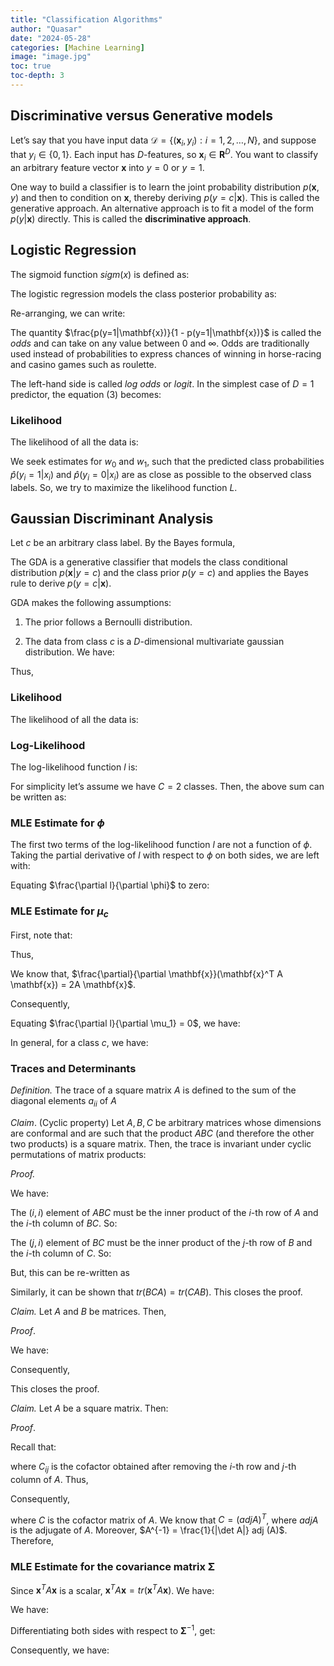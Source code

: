 ```yaml
---
title: "Classification Algorithms"
author: "Quasar"
date: "2024-05-28"
categories: [Machine Learning]      
image: "image.jpg"
toc: true
toc-depth: 3
---
```


## Discriminative versus Generative models

Let's say that you have input data $\mathcal{D}=\{(\mathbf{x}_i,y_i): i=1,2,\ldots,N\}$, and suppose that $y_i \in \{0,1\}$. Each input has $D$-features, so $\mathbf{x}_i \in \mathbf{R}^D$. You want to classify an arbitrary feature vector $\mathbf{x}$ into $y=0$ or $y=1$.

One way to build a classifier is to learn the joint probability distribution $p(\mathbf{x},y)$ and then to condition on $\mathbf{x}$, thereby deriving $p(y=c|\mathbf{x})$. This is called the generative approach. An alternative approach is to fit a model of the form $p(y|\mathbf{x})$ directly. This is called the **discriminative approach**. 

## Logistic Regression

The sigmoid function $sigm(x)$ is defined as:

\begin{align*}
sigm(x) = \frac{e^x}{1+e^x} \tag{1}
\end{align*}

The logistic regression models the class posterior probability as:

\begin{align*}
p(y=1|\mathbf{x}) =sigm(\mathbf{w}^T \mathbf{x}) = \frac{e^{\mathbf{w}^T \mathbf{x}}}{1 + e^{\mathbf{w}^T \mathbf{x}}} \tag{2}
\end{align*}

Re-arranging, we can write:

\begin{align*}
\frac{p(y=1|\mathbf{x})}{1 - p(y=1|\mathbf{x})} &= e^{\mathbf{w}^T \mathbf{x}}\\
\log \left(\frac{p(y=1|\mathbf{x})}{1 - p(y=1|\mathbf{x})}\right) &= \mathbf{w}^T \mathbf{x} \tag{3}
\end{align*}

The quantity $\frac{p(y=1|\mathbf{x})}{1 - p(y=1|\mathbf{x})}$ is called the *odds* and can take on any value between $0$ and $\infty$. Odds are traditionally used instead of probabilities to express chances of winning in horse-racing and casino games such as roulette. 

The left-hand side is called *log odds* or *logit*. In the simplest case of $D=1$ predictor, the equation (3) becomes:

\begin{align*}
\log \left(\frac{p(y_i = 1|x_i,\mathbf{w})}{1 - p(y_i = 1|x_i,\mathbf{w})}\right) &= w_0 + w_1 x_i \tag{4}
\end{align*}

### Likelihood

The likelihood of all the data is:

\begin{align*}
L(w_0,w_1) &= \prod_{i=1}^{N} p(y_i|\mathbf{x}_i) \\
&= \prod_{i=1}^{N} p(y_i=1|\mathbf{x}_i)^{I(y_i=1)} p(y_i=0|\mathbf{x}_i)^{I(y_i=0)} \\
&= \prod_{i=1}^{N} p(y_i=1|\mathbf{x}_i)^{I(y_i=1)} \cdot [1 - p(y_i=1|\mathbf{x}_i)]^{I(y_i=0)} \tag{5}
\end{align*}

We seek estimates for $w_0$ and $w_1$, such that the predicted class probabilities $\hat{p}(y_i = 1|x_i)$ and $\hat{p}(y_i = 0|x_i)$ are as close as possible to the observed class labels. So, we try to maximize the likelihood function $L$. 

## Gaussian Discriminant Analysis

Let $c$ be an arbitrary class label. By the Bayes formula,

\begin{align*}
p(y=c|\mathbf{x}) &= \frac{p(\mathbf{x},y=c)}{p(\mathbf{x})} \\
&= \frac{p(\mathbf{x}|y=c) \cdot p(y=c)}{\sum_{c=1}^{C} p(\mathbf{x}|y=c) \cdot p(y=c)} \tag{6}
\end{align*}

The GDA is a generative classifier that models the class conditional distribution $p(\mathbf{x}|y=c)$ and the class prior $p(y=c)$ and applies the Bayes rule to derive $p(y=c|\mathbf{x})$. 

GDA makes the following assumptions:

(1) The prior follows a Bernoulli distribution.

\begin{align*}
p(y=y_i) = \phi^{y_i} (1 - \phi)^{(1-y_i)}
\end{align*}

(2) The data from class $c$ is a $D$-dimensional multivariate gaussian distribution. We have:

\begin{align*}
p(\mathbf{x}|y=c) = \mathcal{N}(\mathbf{\mu}_c,\mathbf{\Sigma}) \tag{8}
\end{align*}

Thus,

\begin{align*}
p(\mathbf{x}|y=c) &= \frac{1}{(2\pi)^{D/2} |\det \mathbf{\Sigma}|^{1/2}} \exp \left[-\frac{1}{2}(\mathbf{x} - \mathbf{\mu}_c)^T \mathbf{\Sigma}^{-1}(\mathbf{x} - \mathbf{\mu}_c) \right] \tag{9}
\end{align*}

### Likelihood

The likelihood of all the data is:

\begin{align*}
L(\phi,\mathbf{\mu}_1,\ldots,\mathbf{\mu}_C,\mathbf{\Sigma}) &= \prod_{i=1}^{N} p(\mathbf{x}_i,y_i)\\
&=\prod_{i=1}^{N} p(\mathbf{x}_i|y_i)\cdot p(y=y_i) \tag{10}
\end{align*}

### Log-Likelihood

The log-likelihood function $l$ is:

\begin{align*}
l(\phi,\mathbf{\mu}_1,\ldots,\mathbf{\mu}_C,\mathbf{\Sigma}) = \log L &= \sum_{i=1}^{N} \log p(\mathbf{x}_i|y_i) + \sum_{i=1}^{N} \log p(y=y_i) \tag{11}
\end{align*}

For simplicity let's assume we have $C=2$ classes. Then, the above sum can be written as:

\begin{align*}
l(\phi,\mathbf{\mu}_0,\mathbf{\mu}_1,\mathbf{\Sigma}) &= \sum_{i=1}^{N} I(y_i=1)\log p(\mathbf{x}_i|y=1) + \sum_{i=1}^{N} I(y_i = 0)\log p(\mathbf{x}_i|y=0) \\ &+ \sum_{i=1}^{N} I(y_i=1) \log p(y=y_i) + \sum_{i=1}^{N} I(y_i=0) \log p(y=y_i) \tag{12}
\end{align*}

### MLE Estimate for $\phi$

The first two terms of the log-likelihood function $l$ are not a function of $\phi$. Taking the partial derivative of $l$ with respect to $\phi$ on both sides, we are left with:

\begin{align*}
\frac{\partial l}{\partial \phi} &= \frac{\partial}{\partial \phi}\left[\sum_{i=1}^{N}I(y_i = 1) y_i\log \phi + \sum_{i=1}^{N} I(y_i=0)(1-y_i)\log(1-\phi)\right]\\
&= \sum_{i=1}^{N} I(y_i = 1) \frac{y_i}{\phi} + \sum_{i=1}^{N} I(y_i=0) (1-y_i)\frac{-1}{1-\phi}\\
&= \sum_{i=1}^{N} I(y_i = 1) \frac{1}{\phi} - \sum_{i=1}^{N} I(y_i=0) \frac{1}{1-\phi} \tag{13}
\end{align*}

Equating $\frac{\partial l}{\partial \phi}$ to zero:

\begin{align*}
\sum_{i=1}^{N} I(y_i = 1) \frac{1}{\phi} &= \sum_{i=1}^{N} I(y_i=0) \frac{1}{1-\phi}\\
(1-\phi)\sum_{i=1}^{N} I(y_i = 1) &= \phi\sum_{i=1}^{N} I(y_i=0)\\
\sum_{i=1}^{N} I(y_i = 1) &= \phi\sum_{i=1}^{N} I(y_i=0) + \phi\sum_{i=1}^{N} I(y_i=1)\\
\sum_{i=1}^{N} I(y_i = 1) &= \phi \cdot N \\
\hat{\phi} &= \frac{\sum_{i=1}^{N} I(y_i = 1)}{N} \tag{14}
\end{align*}

### MLE Estimate for $\mu_c$

First, note that:

\begin{align*}
\log p(\mathbf{x}_i|y=1) = -\frac{D}{2}\log(2\pi) - \frac{1}{2} \log(|\det \mathbf{\Sigma}|) - \frac{1}{2}(\mathbf{x}_i - \mathbf{\mu}_1)^T \mathbf{\Sigma}^{-1}(\mathbf{x}_i - \mathbf{\mu}_1) \tag{15}
\end{align*}

Thus, 

\begin{align*}
\frac{\partial l}{\partial \mu_1} &= -\frac{1}{2}\sum_{i=1}^{N} I(y_i = 1)\frac{\partial}{\partial \mu_1}[(\mathbf{x}_i - \mu_1)^T \mathbf{\Sigma}^{-1} (\mathbf{x}_i - \mu_1)] \tag{16}
\end{align*}

We know that, $\frac{\partial}{\partial \mathbf{x}}(\mathbf{x}^T A \mathbf{x}) = 2A \mathbf{x}$. 

Consequently,

\begin{align*}
\frac{\partial l}{\partial \mu_1} &= -\mathbf{\Sigma}^{-1}\sum_{i=1}^{N} I(y_i = 1) (\mathbf{x}_i - \mu_1) \tag{17}
\end{align*}

Equating $\frac{\partial l}{\partial \mu_1} = 0$, we have:

\begin{align*}
\hat{\mu}_1 &= \frac{\sum_{i=1}^{N}I(y_i = 1) \mathbf{x}_i}{\sum_{i=1}^{N}I(y_i = 1)} \tag{18}
\end{align*}

In general, for a class $c$, we have:

\begin{align*}
\hat{\mu}_c &= \frac{\sum_{i=1}^{N}I(y_i = c) \mathbf{x}_i}{\sum_{i=1}^{N}I(y_i = c)} \tag{19}
\end{align*}

### Traces and Determinants

*Definition.* The trace of a square matrix $A$ is defined to the sum of the diagonal elements $a_{ii}$ of $A$

\begin{align*}
tr(A) = \sum_i a_{ii} \tag{20}
\end{align*}

*Claim*. (Cyclic property) Let $A,B,C$ be arbitrary matrices whose dimensions are conformal and are such that the product $ABC$ (and therefore the other two products) is a square matrix. Then, the trace is invariant under cyclic permutations of matrix products:

\begin{align*}
tr(ABC) = tr(BCA) = tr(CAB) \tag{21}
\end{align*}

*Proof.*

We have:

\begin{align*}
tr(ABC) &= \sum_{i} (ABC)_{ii} \tag{22}
\end{align*}

The $(i,i)$ element of $ABC$ must be the inner product of the $i$-th row of $A$ and the $i$-th column of $BC$. So:

\begin{align*}
tr(ABC) &= \sum_{i} \sum_j A_{ij} (BC)_{ji} \tag{23}
\end{align*}

The $(j,i)$ element of $BC$ must be the inner product of the $j$-th row of $B$ and the $i$-th column of $C$. So:

\begin{align*}
tr(ABC) &= \sum_{i} \sum_j A_{ij} \sum_{k} B_{jk} C_{ki} \\ 
&= \sum_{i} \sum_j \sum_{k} A_{ij}  B_{jk} C_{ki} \tag{24}
\end{align*}

But, this can be re-written as

\begin{align*}
tr(ABC) &= \sum_{i} \sum_j \sum_{k} A_{ij}  B_{jk} C_{ki} \\
&= \sum_j \sum_k B_{jk} \sum_i C_{ki} A_{ij} \\
&= \sum_j \sum_k B_{jk} (CA)_{kj} \\
&= \sum_j (BCA)_{jj} \\
&= tr(BCA) \tag{25}
\end{align*}

Similarly, it can be shown that $tr(BCA) = tr(CAB)$. This closes the proof.

*Claim.* Let $A$ and $B$ be matrices. Then,

\begin{align*}
\frac{\partial}{\partial A} tr(BA) = B^T
\end{align*}

*Proof*.

We have:

\begin{align*}
tr(BA) &= \sum_i (BA)_{ii} \\
&= \sum_i \sum_j B_{ij} A_{ji}
\end{align*}

Consequently,

\begin{align*}
\left[\frac{\partial}{\partial A} tr(BA)\right]_{(i,j)} = \frac{\partial}{\partial a_{ij}} tr(BA) = B_{ji}
\end{align*}

This closes the proof.

*Claim.* Let $A$ be a square matrix. Then:

\begin{align*}
\frac{\partial}{\partial A} \log (\det A) = (A^{-1})^T 
\end{align*}

*Proof*.

Recall that:

\begin{align*}
\det A = \sum_{j} a_{ij} C_{ij}
\end{align*}

where $C_{ij}$ is the cofactor obtained after removing the $i$-th row and $j$-th column of $A$. Thus,

\begin{align*}
\frac{\partial}{\partial a_{ij}}\det A = C_{ij}
\end{align*}

Consequently,

\begin{align*}
\frac{\partial}{\partial A}\det A = C
\end{align*}

where $C$ is the cofactor matrix of $A$. We know that $C = (adj A)^T$, where $adj A$ is the adjugate of $A$. Moreover, $A^{-1} = \frac{1}{|\det A|} adj (A)$. Therefore,

\begin{align*}
\frac{\partial}{\partial A} \log (\det A) &= \frac{1}{|\det A|} \frac{\partial}{\partial A}\det A \\
&= \frac{1}{|\det A|} C \\
&= \frac{1}{|\det A|} (adj A)^T \\ 
&= \left(\frac{1}{|\det A|} adj A\right)^T \\ 
&= (A^{-1})^T
\end{align*}

### MLE Estimate for the covariance matrix $\mathbf{\Sigma}$

Since $\mathbf{x}^T A \mathbf{x}$ is a scalar, $\mathbf{x}^T A \mathbf{x} = tr(\mathbf{x}^T A \mathbf{x})$. We have:

\begin{align*}
\mathbf{x}^T A \mathbf{x} &= tr(\mathbf{x}^T A \mathbf{x}) = tr(A \mathbf{x} \mathbf{x}^T) = tr(\mathbf{x} \mathbf{x}^T A) 
\end{align*}

We have:

\begin{align*}
l(\phi,\mu_c,\mathbf{\Sigma}) &= \sum_{i=1}^{N} \log p(\mathbf{x}_i|y_i) + \sum_{i=1}^{N} \log p(y=y_i) \\
&= -\frac{ND}{2} \log(2\pi) - \frac{N}{2} \log(|\det \mathbf{\Sigma}|) \\
&- \frac{1}{2}\sum_{i=1}^{N} (\mathbf{x}_i - \mu_{y_i})^T \mathbf{\Sigma}^{-1} (\mathbf{x}_i - \mu_{y_i}) \\
&+ \sum_{i=1}^{N} \log p(y=y_i)\\
&= -\frac{ND}{2} \log(2\pi) + \frac{N}{2} \log(|\det \mathbf{\Sigma}^{-1}|) \\
&- \frac{1}{2}\sum_{i=1}^{N} tr[(\mathbf{x}_i - \mu_{y_i}) (\mathbf{x}_i - \mu_{y_i})^T \mathbf{\Sigma}^{-1}]  \\
&+ \sum_{i=1}^{N} \log p(y=y_i)
\end{align*}

Differentiating both sides with respect to $\mathbf{\Sigma}^{-1}$, get:

\begin{align*}
\frac{\partial l}{\partial \mathbf{\Sigma}^{-1}} &= \frac{N}{2} \mathbf{\Sigma} - \frac{1}{2}\sum_{i=1}^{N} (\mathbf{x}_i - \mu_{y_i}) (\mathbf{x}_i - \mu_{y_i})^T 
\end{align*}

Consequently, we have:

\begin{align*}
\hat{\mathbf{\Sigma}}_{mle} &= \frac{1}{N} \sum_{i=1}^{N} (\mathbf{x}_i - \mu_{y_i}) (\mathbf{x}_i - \mu_{y_i})^T 
\end{align*}